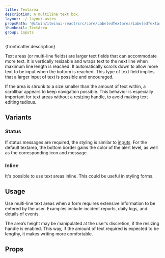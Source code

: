 ```yaml
---
title: Textarea
description: A multiline text box.
layout: ./_layout.astro
propsPath: '@itwin/itwinui-react/src/core/LabeledTextarea/LabeledTextarea.tsx'
thumbnail: TextArea
group: inputs
---
```



<p>{frontmatter.description}</p>

<LiveExample src='Textarea.main.tsx' truncate={false}>
  <AllExamples.TextareaMainExample client:load />
</LiveExample>

Text areas (or multi-line fields) are larger text fields that can accommodate more text. It is vertically resizable and wraps text to the next line when maximum line length is reached. It automatically scrolls down to allow more text to be input when the bottom is reached. This type of text field implies that a larger input of text is possible and encouraged.

<LiveExample src='Textarea.scroll.tsx'>
  <AllExamples.TextareaScrollExample client:load />
</LiveExample>

If the area is shrunk to a size smaller than the amount of text within, a scrollbar appears to keep navigation possible. This behavior is especially important for text areas without a resizing handle, to avoid making text editing tedious.

## Variants

### Status

<LiveExample src='Textarea.status.tsx'>
  <AllExamples.TextareaStatusExample client:load />
</LiveExample>

If status messages are required, the styling is similar to [inputs](input). For the default textarea, the bottom border gains the color of the alert level, as well as the corresponding icon and message.

### Inline

<LiveExample src='Textarea.inline.tsx'>
  <AllExamples.TextareaInlineExample client:load />
</LiveExample>

It's possible to use text areas inline. This could be useful in styling forms.

## Usage

Use multi-line text areas when a form requires extensive information to be entered by the user. Examples include incident reports, daily logs, and details of events.

The area’s height may be manipulated at the user’s discretion, if the resizing handle is enabled. This way, if the amount of text required is expected to be lengthy, it makes writing more comfortable.

## Props

<PropsTable path={frontmatter.propsPath} />
